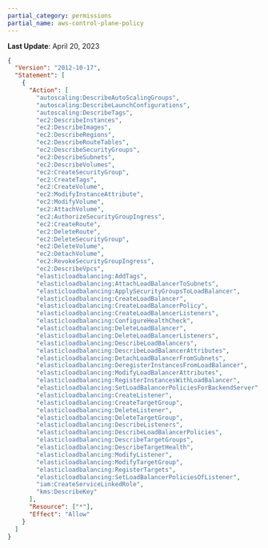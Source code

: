 ```yaml
---
partial_category: permissions
partial_name: aws-control-plane-policy
---
```

**Last Update**: April 20, 2023

```json
{
  "Version": "2012-10-17",
  "Statement": [
    {
      "Action": [
        "autoscaling:DescribeAutoScalingGroups",
        "autoscaling:DescribeLaunchConfigurations",
        "autoscaling:DescribeTags",
        "ec2:DescribeInstances",
        "ec2:DescribeImages",
        "ec2:DescribeRegions",
        "ec2:DescribeRouteTables",
        "ec2:DescribeSecurityGroups",
        "ec2:DescribeSubnets",
        "ec2:DescribeVolumes",
        "ec2:CreateSecurityGroup",
        "ec2:CreateTags",
        "ec2:CreateVolume",
        "ec2:ModifyInstanceAttribute",
        "ec2:ModifyVolume",
        "ec2:AttachVolume",
        "ec2:AuthorizeSecurityGroupIngress",
        "ec2:CreateRoute",
        "ec2:DeleteRoute",
        "ec2:DeleteSecurityGroup",
        "ec2:DeleteVolume",
        "ec2:DetachVolume",
        "ec2:RevokeSecurityGroupIngress",
        "ec2:DescribeVpcs",
        "elasticloadbalancing:AddTags",
        "elasticloadbalancing:AttachLoadBalancerToSubnets",
        "elasticloadbalancing:ApplySecurityGroupsToLoadBalancer",
        "elasticloadbalancing:CreateLoadBalancer",
        "elasticloadbalancing:CreateLoadBalancerPolicy",
        "elasticloadbalancing:CreateLoadBalancerListeners",
        "elasticloadbalancing:ConfigureHealthCheck",
        "elasticloadbalancing:DeleteLoadBalancer",
        "elasticloadbalancing:DeleteLoadBalancerListeners",
        "elasticloadbalancing:DescribeLoadBalancers",
        "elasticloadbalancing:DescribeLoadBalancerAttributes",
        "elasticloadbalancing:DetachLoadBalancerFromSubnets",
        "elasticloadbalancing:DeregisterInstancesFromLoadBalancer",
        "elasticloadbalancing:ModifyLoadBalancerAttributes",
        "elasticloadbalancing:RegisterInstancesWithLoadBalancer",
        "elasticloadbalancing:SetLoadBalancerPoliciesForBackendServer",
        "elasticloadbalancing:CreateListener",
        "elasticloadbalancing:CreateTargetGroup",
        "elasticloadbalancing:DeleteListener",
        "elasticloadbalancing:DeleteTargetGroup",
        "elasticloadbalancing:DescribeListeners",
        "elasticloadbalancing:DescribeLoadBalancerPolicies",
        "elasticloadbalancing:DescribeTargetGroups",
        "elasticloadbalancing:DescribeTargetHealth",
        "elasticloadbalancing:ModifyListener",
        "elasticloadbalancing:ModifyTargetGroup",
        "elasticloadbalancing:RegisterTargets",
        "elasticloadbalancing:SetLoadBalancerPoliciesOfListener",
        "iam:CreateServiceLinkedRole",
        "kms:DescribeKey"
      ],
      "Resource": ["*"],
      "Effect": "Allow"
    }
  ]
}
```
